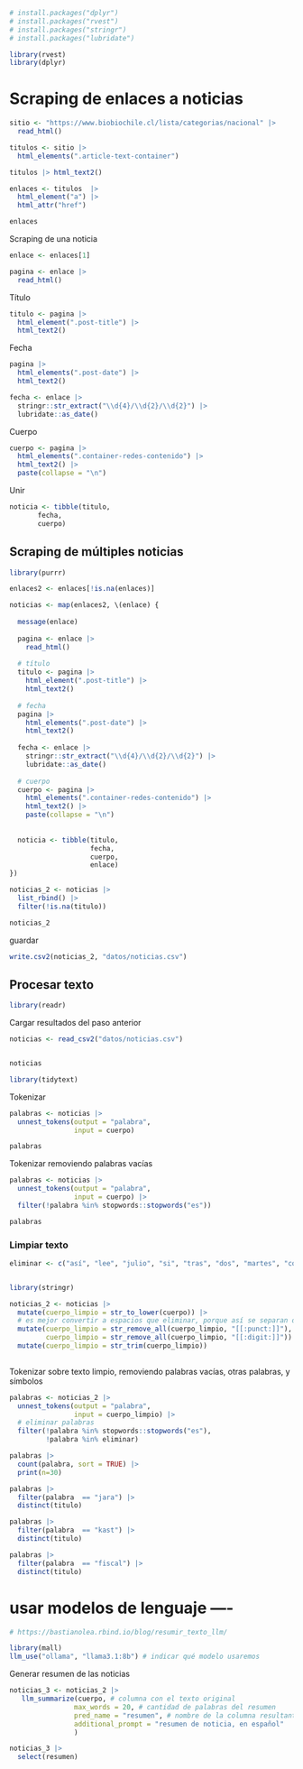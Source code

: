 ```r
# install.packages("dplyr")
# install.packages("rvest")
# install.packages("stringr")
# install.packages("lubridate")
```

```r
library(rvest)
library(dplyr)
```

# Scraping de enlaces a noticias

```r
sitio <- "https://www.biobiochile.cl/lista/categorias/nacional" |>
  read_html()

titulos <- sitio |>
  html_elements(".article-text-container")

titulos |> html_text2()

enlaces <- titulos  |> 
  html_element("a") |>
  html_attr("href")

enlaces
```

Scraping de una noticia
```r
enlace <- enlaces[1]

pagina <- enlace |> 
  read_html()
```

Título
```r
titulo <- pagina |> 
  html_element(".post-title") |> 
  html_text2()
```

Fecha
```r
pagina |> 
  html_elements(".post-date") |> 
  html_text2()

fecha <- enlace |> 
  stringr::str_extract("\\d{4}/\\d{2}/\\d{2}") |> 
  lubridate::as_date()
```

Cuerpo
```r
cuerpo <- pagina |> 
  html_elements(".container-redes-contenido") |> 
  html_text2() |> 
  paste(collapse = "\n")
```

Unir
```r
noticia <- tibble(titulo,
       fecha,
       cuerpo)
```


## Scraping de múltiples noticias

```r
library(purrr)

enlaces2 <- enlaces[!is.na(enlaces)]

noticias <- map(enlaces2, \(enlace) {
  
  message(enlace)
  
  pagina <- enlace |> 
    read_html()
  
  # título
  titulo <- pagina |> 
    html_element(".post-title") |> 
    html_text2()
  
  # fecha
  pagina |> 
    html_elements(".post-date") |> 
    html_text2()
  
  fecha <- enlace |> 
    stringr::str_extract("\\d{4}/\\d{2}/\\d{2}") |> 
    lubridate::as_date()
  
  # cuerpo
  cuerpo <- pagina |> 
    html_elements(".container-redes-contenido") |> 
    html_text2() |> 
    paste(collapse = "\n")
  
  
  noticia <- tibble(titulo,
                    fecha,
                    cuerpo,
                    enlace)
})

noticias_2 <- noticias |> 
  list_rbind() |> 
  filter(!is.na(titulo))

noticias_2
```

guardar

```r
write.csv2(noticias_2, "datos/noticias.csv")
```



## Procesar texto

```r
library(readr)
```

Cargar resultados del paso anterior
```r
noticias <- read_csv2("datos/noticias.csv")


noticias

library(tidytext)
```


Tokenizar

```r
palabras <- noticias |> 
  unnest_tokens(output = "palabra",
                input = cuerpo) 

palabras
```

Tokenizar removiendo palabras vacías

```r
palabras <- noticias |> 
  unnest_tokens(output = "palabra",
                input = cuerpo) |> 
  filter(!palabra %in% stopwords::stopwords("es"))

palabras
```

### Limpiar texto

```r
eliminar <- c("así", "lee", "julio", "si", "tras", "dos", "martes", "content", "https", "lunes", "media.biobiochile.cl", "uploads", "wp", "bío")


library(stringr)

noticias_2 <- noticias |> 
  mutate(cuerpo_limpio = str_to_lower(cuerpo)) |> 
  # es mejor convertir a espacios que eliminar, porque así se separan de la anterior/siguiente palabra
  mutate(cuerpo_limpio = str_remove_all(cuerpo_limpio, "[[:punct:]]"),
         cuerpo_limpio = str_remove_all(cuerpo_limpio, "[[:digit:]]")) |> 
  mutate(cuerpo_limpio = str_trim(cuerpo_limpio))
  
```


Tokenizar sobre texto limpio, removiendo palabras vacías, otras palabras, y símbolos

```r
palabras <- noticias_2 |> 
  unnest_tokens(output = "palabra",
                input = cuerpo_limpio) |> 
  # eliminar palabras
  filter(!palabra %in% stopwords::stopwords("es"),
         !palabra %in% eliminar)
```

```r
palabras |> 
  count(palabra, sort = TRUE) |> 
  print(n=30)
```

```r
palabras |> 
  filter(palabra  == "jara") |> 
  distinct(titulo)
```

```r
palabras |> 
  filter(palabra  == "kast") |> 
  distinct(titulo)
```

```r
palabras |> 
  filter(palabra  == "fiscal") |> 
  distinct(titulo)
```




# usar modelos de lenguaje ----
```r
# https://bastianolea.rbind.io/blog/resumir_texto_llm/

library(mall)
llm_use("ollama", "llama3.1:8b") # indicar qué modelo usaremos
```

Generar resumen de las noticias
```r
noticias_3 <- noticias_2 |> 
   llm_summarize(cuerpo, # columna con el texto original
                max_words = 20, # cantidad de palabras del resumen
                pred_name = "resumen", # nombre de la columna resultante
                additional_prompt = "resumen de noticia, en español"
                )
```

```r
noticias_3 |> 
  select(resumen)
```


